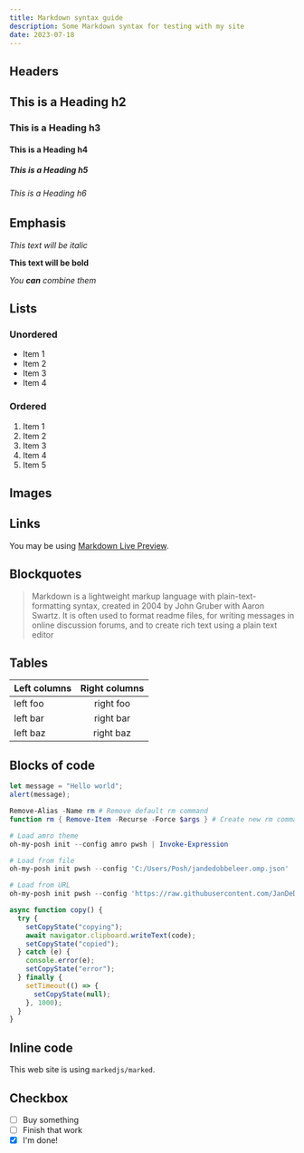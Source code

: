 ```yaml
---
title: Markdown syntax guide
description: Some Markdown syntax for testing with my site
date: 2023-07-18
---
```


[//]: # (import BlogImage from "@/components/blog/BlogImage";)

[//]: # (import JIAmusic from "@/assets/projects/jiamusic.png";)

## Headers

## This is a Heading h2

### This is a Heading h3

#### This is a Heading h4

##### This is a Heading h5

###### This is a Heading h6

## Emphasis

_This text will be italic_

**This text will be bold**

_You **can** combine them_

## Lists

### Unordered

- Item 1
- Item 2
- Item 3
- Item 4

### Ordered

1. Item 1
2. Item 2
3. Item 3
4. Item 4
5. Item 5

## Images

[//]: # (<BlogImage src={JIAmusic} alt="This is a sample image." />)

## Links

You may be using [Markdown Live Preview](https://markdownlivepreview.com/).

## Blockquotes

> Markdown is a lightweight markup language with plain-text-formatting syntax, created in 2004 by John Gruber with Aaron Swartz. It is often used to format readme files, for writing messages in online discussion forums, and to create rich text using a plain text editor

## Tables

| Left columns | Right columns |
| ------------ | :-----------: |
| left foo     |   right foo   |
| left bar     |   right bar   |
| left baz     |   right baz   |

## Blocks of code

```js
let message = "Hello world";
alert(message);
```

```ps1
Remove-Alias -Name rm # Remove default rm command
function rm { Remove-Item -Recurse -Force $args } # Create new rm command

# Load amro theme
oh-my-posh init --config amro pwsh | Invoke-Expression

# Load from file
oh-my-posh init pwsh --config 'C:/Users/Posh/jandedobbeleer.omp.json' | Invoke-Expression

# Load from URL
oh-my-posh init pwsh --config 'https://raw.githubusercontent.com/JanDeDobbeleer/oh-my-posh/main/themes/jandedobbeleer.omp.json' | Invoke-Expression
```

```ts
async function copy() {
  try {
    setCopyState("copying");
    await navigator.clipboard.writeText(code);
    setCopyState("copied");
  } catch (e) {
    console.error(e);
    setCopyState("error");
  } finally {
    setTimeout(() => {
      setCopyState(null);
    }, 1000);
  }
}
```

## Inline code

This web site is using `markedjs/marked`.

## Checkbox

- [ ] Buy something
- [ ] Finish that work
- [x] I'm done!
